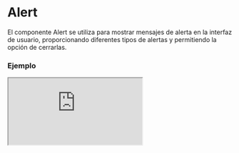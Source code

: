 
# Alert

El componente Alert se utiliza para mostrar mensajes de alerta en la interfaz de usuario, proporcionando diferentes tipos de alertas y permitiendo la opción de cerrarlas.

### Ejemplo

<Iframe src="https://fenextjs-component-storybook.vercel.app/iframe.html?args=&id=alert--index&viewMode=story" />

### Importacion

Para importar el componente Alert, se puede hacer desde fenextjs

```tsx copy
import { Alert } from "fenextjs";
```

### Parametros

| Parametro | Tipo | Requerido | Default | Descripcion |
| --------- | ---- | --------- | ------- | ----------- |
| message | string | sí |  | El mensaje que se mostrará en el contenido de la alerta. |
| type | string | sí |  | El tipo de alerta a mostrar, que puede estar relacionado con el estilo visual de la misma. |
| iconClose | ReactNode | no | \\<Close /\\> | El icono que se mostrará para cerrar la alerta. |
| onClose | function | no |  | Función que se ejecuta cuando se cierra la alerta. |
| className | string | no | "" | Clase personalizada para el componente de alerta. |
| data | any | no |  | Datos adicionales o metadatos que se pueden agregar al componente de alerta. |

### Storybook

Para ver el storybook del componente lo puede hacer con este [link](https://fenextjs-component-storybook.vercel.app/?path=/story/alert--index)

### Usos

- Básico

```tsx copy
<Alert message="This is an alert!" type="info" />
```

- Alerta con función de cierre

```tsx copy
<Alert message="Close this alert" type="warning" onClose={() => alert('Alert closed!')} />
```

- Alerta con icono personalizado

```tsx copy
<Alert message="Custom icon alert" type="error" iconClose={<CustomIcon />} />
```

